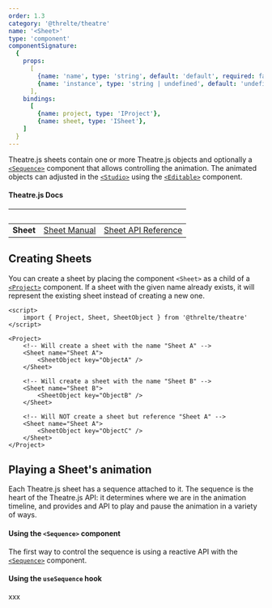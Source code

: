 ```yaml
---
order: 1.3
category: '@threlte/theatre'
name: '<Sheet>'
type: 'component'
componentSignature:
  {
    props:
      [
        {name: 'name', type: 'string', default: 'default', required: false},
        {name: 'instance', type: 'string | undefined', default: 'undefined', required: false},
      ],
    bindings:
      [
        {name: project, type: 'IProject'},
        {name: sheet, type: 'ISheet'},
    ]
  }
---
```


Theatre.js sheets contain one or more Theatre.js objects and optionally a [`<Sequence>`](/docs/reference/theatre/sequence) component that allows controlling the animation.
The animated objects can adjusted in the [`<Studio>`](/docs/reference/theatre/studio) using the [`<Editable>`](/docs/reference/theatre/editable) component. 

#### Theatre.js Docs

|&nbsp;|&nbsp;|&nbsp;|
|---|---|---|
| **Sheet** | [Sheet Manual](https://www.theatrejs.com/docs/latest/manual/sheets)  | [Sheet API Reference](https://www.theatrejs.com/docs/0.5/api/core#sheet)  |

## Creating Sheets

You can create a sheet by placing the component `<Sheet>` as a child of a [`<Project>`](/theatre/project) component. If a sheet with the given name already exists, it will represent the existing sheet instead of creating a new one.

```svelte
<script>
	import { Project, Sheet, SheetObject } from '@threlte/theatre'
</script>

<Project>
	<!-- Will create a sheet with the name "Sheet A" -->
	<Sheet name="Sheet A">
		<SheetObject key="ObjectA" />
	</Sheet>

	<!-- Will create a sheet with the name "Sheet B" -->
	<Sheet name="Sheet B">
		<SheetObject key="ObjectB" />
	</Sheet>

	<!-- Will NOT create a sheet but reference "Sheet A" -->
	<Sheet name="Sheet A">
		<SheetObject key="ObjectC" />
	</Sheet>
</Project>
```

## Playing a Sheet's animation

Each Theatre.js sheet has a sequence attached to it. The sequence is the heart of the Theatre.js API: it determines where we are in the animation timeline, and 
provides and API to play and pause the animation in a variety of ways.

#### Using the `<Sequence>` component

The first way to control the sequence is using a reactive API with the [`<Sequence>`](/docs/reference/theatre/sequence) component.

#### Using the `useSequence` hook

xxx